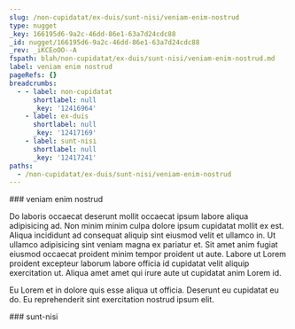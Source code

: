 ```yaml
---
slug: /non-cupidatat/ex-duis/sunt-nisi/veniam-enim-nostrud
type: nugget
_key: 166195d6-9a2c-46dd-86e1-63a7d24cdc88
_id: nugget/166195d6-9a2c-46dd-86e1-63a7d24cdc88
_rev: _iKCEoOO--A
fspath: blah/non-cupidatat/ex-duis/sunt-nisi/veniam-enim-nostrud.md
label: veniam enim nostrud
pageRefs: {}
breadcrumbs:
  - - label: non-cupidatat
      shortlabel: null
      _key: '12416964'
    - label: ex-duis
      shortlabel: null
      _key: '12417169'
    - label: sunt-nisi
      shortlabel: null
      _key: '12417241'
paths:
  - /non-cupidatat/ex-duis/sunt-nisi/veniam-enim-nostrud
---
```


<NuggetArea>
<Nugget slug="/non-cupidatat/ex-duis/sunt-nisi/veniam-enim-nostrud" type="nugget" _key="166195d6-9a2c-46dd-86e1-63a7d24cdc88" _id="nugget/166195d6-9a2c-46dd-86e1-63a7d24cdc88" _rev="_iKCEoOO--A" fspath="blah/non-cupidatat/ex-duis/sunt-nisi/veniam-enim-nostrud.md" label="veniam enim nostrud" paths="/non-cupidatat/ex-duis/sunt-nisi/veniam-enim-nostrud">
<NuggetBody>
### veniam enim nostrud

Do laboris occaecat deserunt mollit occaecat ipsum labore aliqua adipisicing ad. Non minim minim culpa dolore ipsum cupidatat mollit ex est. Aliqua incididunt ad consequat aliquip sint eiusmod velit et ullamco in. Ut ullamco adipisicing sint veniam magna ex pariatur et. Sit amet anim fugiat eiusmod occaecat proident minim tempor proident ut aute. Labore ut Lorem proident excepteur laborum labore officia id cupidatat velit aliquip exercitation ut. Aliqua amet amet qui irure aute ut cupidatat anim Lorem id.

Eu Lorem et in dolore quis esse aliqua ut officia. Deserunt eu cupidatat eu do. Eu reprehenderit sint exercitation nostrud ipsum elit.

</NuggetBody>
<Breadcrumbs>
<Crumbs>
<Crumb _key="12416964" label="non-cupidatat" /><Crumb _key="12417169" label="ex-duis" /><Crumb _key="12417241" label="sunt-nisi" />
</Crumbs>
</Breadcrumbs>
</Nugget>

<NuggetsInbound>
</NuggetsInbound>
<NuggetsOutbound>
</NuggetsOutbound>
</NuggetArea>
<PassagesInbound>
<Passage direction="inbound" type="passage" _key="12417241" _id="passage/12417241" _rev="_iKCEoOK--_" label="sunt-nisi" passage="sunt-nisi" fspath="blah/non-cupidatat/ex-duis/sunt-nisi" paths="/non-cupidatat/ex-duis/sunt-nisi" slug="/non-cupidatat/ex-duis/sunt-nisi">
<NuggetBody>
### sunt-nisi

</NuggetBody>
<Breadcrumbs>
<Crumbs>
<Crumb _key="12416964" label="non-cupidatat" /><Crumb _key="12417169" label="ex-duis" />
</Crumbs>
</Breadcrumbs>
</Passage>

</PassagesInbound>
<PassagesOutbound>
</PassagesOutbound>